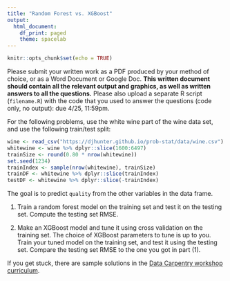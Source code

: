 ```yaml
---
title: "Random Forest vs. XGBoost"
output:
  html_document:
    df_print: paged
    theme: spacelab
---
```


```r
knitr::opts_chunk$set(echo = TRUE)
```

Please submit your written work as a PDF produced by your method of choice, or as a Word Document or Google Doc. **This written document should contain all the relevant output and graphics, as well as written answers to all the questions.** Please also upload a separate R script (`filename.R`) with the code that you used to answer the questions (code only, no output): due 4/25, 11:59pm. 

For the following problems, use the white wine part of the wine data set, and use the following train/test split:

```r
wine <- read_csv("https://djhunter.github.io/prob-stat/data/wine.csv")
whitewine <- wine %>% dplyr::slice(1600:6497) 
trainSize <- round(0.80 * nrow(whitewine))
set.seed(1234) 
trainIndex <- sample(nrow(whitewine), trainSize)
trainDF <- whitewine %>% dplyr::slice(trainIndex)
testDF <- whitewine %>% dplyr::slice(-trainIndex)
```

The goal is to predict `quality` from the other variables in the data frame.

1. Train a random forest model on the training set and test it on the testing set. Compute the testing set RMSE.

2. Make an XGBoost model and tune it using cross validation on the training set. The choice of XGBoost parameters to tune is up to you. Train your tuned model on the training set, and test it using the testing set. Compare the testing set RMSE to the one you got in part (1).

If you get stuck, there are sample solutions in the [Data Carpentry workshop curriculum](https://carpentries-incubator.github.io/r-ml-tabular-data/). 